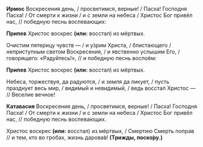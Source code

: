**Ирмос** Воскресения день, / просветимся, верные! / Пасха! Господня Пасха! / От смерти к жизни / и с земли на небеса / Христос Бог привёл нас, // победную песнь воспевающих:

**Припев** Христос воскрес **(или:** восстал<R>)</R> из мёртвых.

Очистим пятерицу чувств — / и у́зрим Христа, / блистающего / неприступным светом Воскресения, / и явственно услышим Его, / говорящего: «Радуйтесь!», // и победную песнь воспоём:

**Припев** Христос воскрес **(или:** восстал<R>)</R> из мёртвых.

Небеса, торжествуя, да радуются, / и земля да ликует, / пусть празднует весь мир, / видимый и невидимый, / ведь восстал Христос — // Веселие вечное!

**Катавасия** Воскресения день, / просветимся, верные! / Пасха! Господня Пасха! / От смерти к жизни / и с земли на небеса / Христос Бог привёл нас, // победную песнь воспевающих.

Христос воскрес **(или:** восстал<R>)</R> из мёртвых, / Смертию Смерть поправ // и тем, кто во гробах, жизнь дарова́в! **(Трижды, поско́ру.)**
